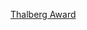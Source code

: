{{Navbox
| name      = 欧文·G·托尔伯格纪念奖
| title     = [[欧文·G·托尔伯格纪念奖]]
| state     = {{{state<includeonly>|autocollapse</includeonly>}}}
| bodyclass = hlist
| basestyle = background: #EEDD82

| list1 = 
* [[达里尔·F·扎纳克]] (1938)
* [[哈爾·沃里斯]] (1939)
* [[大卫·O·塞尔兹尼克]] (1940)
* [[華特·迪士尼]] (1942)
* {{le|薛尼·富蘭克林|Sidney Franklin (director)}} (1943)
* [[哈爾·沃里斯]] (1944)
* [[达里尔·F·扎纳克]] (1945)
* [[塞缪尔·戈德温]] (1947)
* {{le|傑里·沃爾德|Jerry Wald}} (1949)
* [[达里尔·F·扎纳克]] (1951)
* {{le|阿瑟·弗里德|Arthur Freed}} (1952)
* [[塞西爾·德米爾]] (1953)
* [[乔治·史蒂文斯]] (1954)
* [[巴迪·阿德勒]] (1957)
* [[杰克·华纳]] (1959)
* [[斯坦利·克雷默]] (1962)
* [[山姆·史匹格]] (1964)
* [[威廉·惠勒]] (1966)
* [[罗伯特·怀斯]] (1967)
* [[亞弗列·希治閣]] (1968)
* [[英格玛·伯格曼]] (1971)
* {{le|勞倫斯·威戈騰|Lawrence Weingarten}} (1974)
* [[茂文·李洛埃]] (1976)
* {{le|潘德洛·S·伯曼|Pandro S. Berman}} (1977)
* [[沃尔特·米里施]] (1978)
* {{le|雷·斯塔克|Ray Stark}} (1980)
* [[艾伯特·布洛克里]] (1982)
* [[斯蒂芬·斯皮尔伯格]] (1987)
* [[比利·懷德]] (1988)
* {{le|大衛·布朗 (製片人)|David Brown (producer)|大衛·布朗}}和[[理查·賽納克]] (1991)
* [[乔治·卢卡斯]] (1992)
* [[克林·伊斯威特]] (1995)
* [[索尔·扎恩兹]] (1997)
* [[诺曼·杰威森]] (1999)
* [[沃伦·比蒂]] (2000)
* [[迪诺·德·劳伦提斯]] (2001)
* {{link-en|约翰·凯利 (制片人)|John Calley|约翰·凯利}} (2009)
* [[弗朗西斯·科波拉]] (2010)
* [[凱斯琳·甘迺迪 (電影監製)|凱斯琳·甘迺迪]]和[[法蘭克·馬歇爾]] (2018)

}}<noinclude>
{{collapsible option}}
[[Category:奧斯卡獎模板|Thalberg Award]]
</noinclude>
